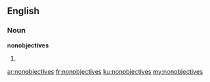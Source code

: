 ==English==

===Noun===
'''nonobjectives'''

# {{plural of|[[nonobjective]]}}

[[ar:nonobjectives]]
[[fr:nonobjectives]]
[[ku:nonobjectives]]
[[my:nonobjectives]]